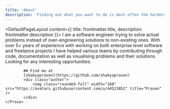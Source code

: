```yaml
---
title: 'About'
description: 'Finding out what you want to do is most often the hardest part.'
---
```


<DefaultPageLayout content={{ title: frontmatter.title, description: frontmatter.description }}>
    <Prose>
           I am a software engineer trying to solve actual problems instead of over-engineering solutions to non-existing ones. 
           With over 5+ years of experience with working on both enterprise level software and freelance projects I have helped various teams by contributing through code, documentation as well as visualising problems and their solutions. 
           Looking for any interesting opportunities.

            ## Find me at
            [shakyaprasen](https://github.com/shakyaprasen)
            <div class="author">
                <img class="rounded-full" width="160" src="https://avatars.githubusercontent.com/u/44523852" title="Prasen" />
            </div>
    </Prose>
</DefaultPageLayout>
